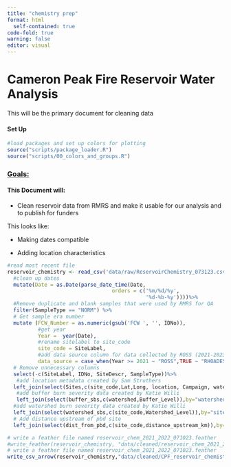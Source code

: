 ```yaml
---
title: "chemistry prep"
format: html
  self-contained: true
code-fold: true
warning: false
editor: visual
---
```


# Cameron Peak Fire Reservoir Water Analysis

This will be the primary document for cleaning data

#### Set Up

```r
#load packages and set up colors for plotting
source("scripts/package_loader.R")
source("scripts/00_colors_and_groups.R")

```

### [**Goals:**]{.underline}

#### This Document will:

-   Clean reservoir data from RMRS and make it usable for our analysis and to publish for funders

This looks like:

-   Making dates compatible

-   Adding location characteristics

```r
#read most recent file
reservoir_chemistry <- read_csv('data/raw/ReservoirChemistry_073123.csv')%>%
  #clean up dates
  mutate(Date = as.Date(parse_date_time(Date, 
                                  orders = c('%m/%d/%y',
                                             '%d-%b-%y'))))%>%
  #Remove duplicate and blank samples that were used by RMRS for QA
  filter(SampleType == "NORM") %>%
  # Get sample era number
  mutate (FCW_Number = as.numeric(gsub('FCW ', '', IDNo)), 
          #get year
          Year =  year(Date), 
          #rename sitelabel to site_code
          site_code = SiteLabel, 
          #add data source column for data collected by ROSS (2021-2023) and Rhoades (2014-2023)
          data_source = case_when(Year >= 2021 ~ "ROSS",TRUE ~ "RHOADES"))%>%
  # Remove unnecessary columns
  select(-c(SiteLabel, IDNo, SiteDescr, SampleType))%>%
   #add location metadata created by Sam Struthers
  left_join(select(Sites,c(site_code,Lat,Long, location, Campaign, watershed, status)),by="site_code") %>%
   #add buffer burn severity data created by Katie Willi
   left_join(select(buffer_sbs,c(watershed,Buffer_Level)),by="watershed") %>%
  #add watershed burn severity data created by Katie Willi
  left_join(select(watershed_sbs,c(site_code,Watershed_Level)),by="site_code")%>%
  # Add distance upstream of pbd site
  left_join(select(dist_from_pbd,c(site_code,distance_upstream_km)),by="site_code")
```

```r
# write a feather file named reservoir_chem_2021_2022_071023.feather
#write_feather(reservoir_chemistry, "data/cleaned/reservoir_chem_2021_2022_071023.feather")
# write a feather file named reservoir_chem_2021_2022_071023.feather
write_csv_arrow(reservoir_chemistry,"data/cleaned/CPF_reservoir_chemistry_up_to_071023.csv" )

```
